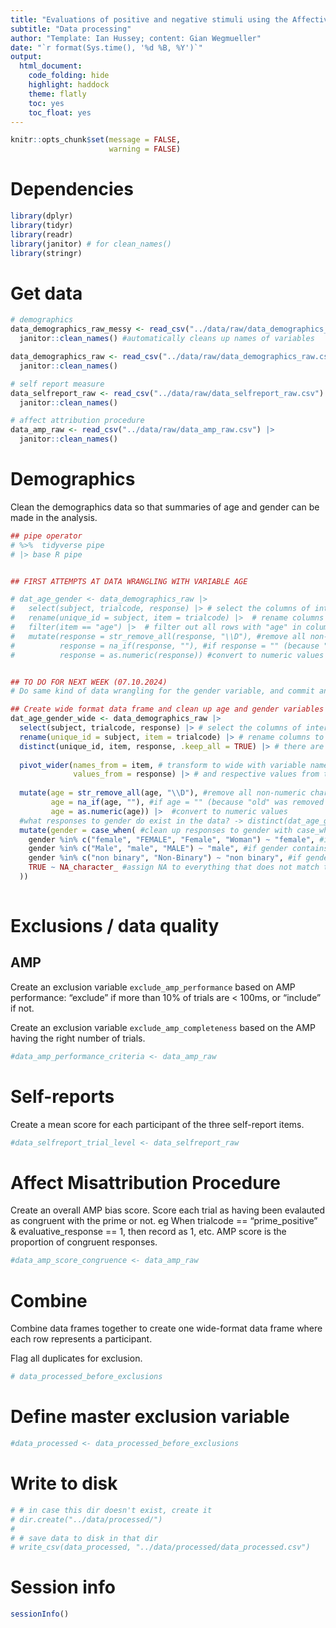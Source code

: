 ```yaml
---
title: "Evaluations of positive and negative stimuli using the Affective Misattribution Procedure (AMP) and self-reports"
subtitle: "Data processing"
author: "Template: Ian Hussey; content: Gian Wegmueller"
date: "`r format(Sys.time(), '%d %B, %Y')`"
output:
  html_document:
    code_folding: hide
    highlight: haddock
    theme: flatly
    toc: yes
    toc_float: yes
---
```


```r

knitr::opts_chunk$set(message = FALSE,
                      warning = FALSE)

```

# Dependencies

```r

library(dplyr)
library(tidyr)
library(readr)
library(janitor) # for clean_names()
library(stringr)

```

# Get data

```r

# demographics
data_demographics_raw_messy <- read_csv("../data/raw/data_demographics_raw_messy.csv", skip = 2) |> #relative path: two dots before the slash means "go up one folder" in the file hierarchy, relative to where this .rmd lives. 
  janitor::clean_names() #automatically cleans up names of variables

data_demographics_raw <- read_csv("../data/raw/data_demographics_raw.csv") |>
  janitor::clean_names()

# self report measure
data_selfreport_raw <- read_csv("../data/raw/data_selfreport_raw.csv") |>
  janitor::clean_names()

# affect attribution procedure
data_amp_raw <- read_csv("../data/raw/data_amp_raw.csv") |>
  janitor::clean_names()

```

# Demographics

Clean the demographics data so that summaries of age and gender can be made in the analysis.

```r

## pipe operator
# %>%  tidyverse pipe
# |> base R pipe


## FIRST ATTEMPTS AT DATA WRANGLING WITH VARIABLE AGE

# dat_age_gender <- data_demographics_raw |>  
#   select(subject, trialcode, response) |> # select the columns of interest
#   rename(unique_id = subject, item = trialcode) |>  # rename columns to more intuitive names
#   filter(item == "age") |>  # filter out all rows with "age" in column item
#   mutate(response = str_remove_all(response, "\\D"), #remove all non-numeric characters from the variable response (there is one value "old", because some participant felt funny..), ATTENTION: if a participant wrote their age in letters instead of numbers (e.g., twenty), we are loosing information. 
#          response = na_if(response, ""), #if response = "" (because "old" was removed and cell is now empty), assign NA
#          response = as.numeric(response)) #convert to numeric values


## TO DO FOR NEXT WEEK (07.10.2024)
# Do same kind of data wrangling for the gender variable, and commit and push to GitHub

## Create wide format data frame and clean up age and gender variables
dat_age_gender_wide <- data_demographics_raw |> 
  select(subject, trialcode, response) |> # select the columns of interest
  rename(unique_id = subject, item = trialcode) |> # rename columns to more intuitive names
  distinct(unique_id, item, response, .keep_all = TRUE) |> # there are duplicate entries for one unique_id, remove those duplicates, keep the first distinct row of values
  
  pivot_wider(names_from = item, # transform to wide with variable names coming from 'item'
              values_from = response) |> # and respective values from the variable 'response'; now the data frame contains the three columns unique_id, age, and gender
  
  mutate(age = str_remove_all(age, "\\D"), #remove all non-numeric characters from the variable age (there is one value "old", because some participant felt funny..), ATTENTION: if a participant wrote their age in letters instead of numbers (e.g., twenty), we are loosing information.
         age = na_if(age, ""), #if age = "" (because "old" was removed and cell is now empty), assign NA
         age = as.numeric(age)) |>  #convert to numeric values
  #what responses to gender do exist in the data? -> distinct(dat_age_gender_wide, gender)
  mutate(gender = case_when( #clean up responses to gender with case_when()
    gender %in% c("female", "FEMALE", "Female", "Woman") ~ "female", #if gender contains any of these versions of "female", assign the value "female"
    gender %in% c("Male", "male", "MALE") ~ "male", #if gender contains any of these versions of "male", assign the value "male"
    gender %in% c("non binary", "Non-Binary") ~ "non binary", #if gender contains any of these versions of "non binary", assign the value "non binary"
    TRUE ~ NA_character_ #assign NA to everything that does not match the expressions above (23 and yes in this case)
  ))
  


```

# Exclusions / data quality

## AMP

Create an exclusion variable `exclude_amp_performance` based on AMP performance: "exclude" if more than 10% of trials are < 100ms, or "include" if not.

Create an exclusion variable `exclude_amp_completeness` based on the AMP having the right number of trials.

```r

#data_amp_performance_criteria <- data_amp_raw 

```

# Self-reports

Create a mean score for each participant of the three self-report items.

```r

#data_selfreport_trial_level <- data_selfreport_raw 

```

# Affect Misattribution Procedure

Create an overall AMP bias score. Score each trial as having been evalauted as congruent with the prime or not. eg When trialcode == "prime_positive" & evaluative_response == 1, then record as 1, etc. AMP score is the proportion of congruent responses.

```r

#data_amp_score_congruence <- data_amp_raw 

```

# Combine 

Combine data frames together to create one wide-format data frame where each row represents a participant.

Flag all duplicates for exclusion.

```r

# data_processed_before_exclusions 

```

# Define master exclusion variable

```r

#data_processed <- data_processed_before_exclusions

```

# Write to disk

```r

# # in case this dir doesn't exist, create it
# dir.create("../data/processed/")
# 
# # save data to disk in that dir
# write_csv(data_processed, "../data/processed/data_processed.csv")

```

# Session info

```r

sessionInfo()

```


